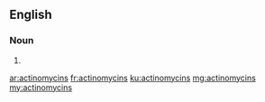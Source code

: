 ==English==

===Noun===
{{head|en|plural}}

# {{plural of|actinomycin|lang=en}}

[[ar:actinomycins]]
[[fr:actinomycins]]
[[ku:actinomycins]]
[[mg:actinomycins]]
[[my:actinomycins]]